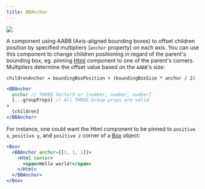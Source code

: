 ```yaml
---
title: BBAnchor
---
```


[![](https://img.shields.io/badge/-storybook-%23ff69b4)](https://drei.vercel.app/?path=/story/misc-bbanchor--bb-anchor-with-html)

A component using AABB (Axis-aligned bounding boxes) to offset children position by specified multipliers (`anchor` property) on each axis. You can use this component to change children positioning in regard of the parent's bounding box, eg. pinning [Html](#html) component to one of the parent's corners. Multipliers determine the offset value based on the `AABB`'s size:

```
childrenAnchor = boundingBoxPosition + (boundingBoxSize * anchor / 2)
```

```jsx
<BBAnchor
  anchor // THREE.Vector3 or [number, number, number]
  {...groupProps} // All THREE.Group props are valid
>
  {children}
</BBAnchor>
```

For instance, one could want the Html component to be pinned to `positive x`, `positive y`, and `positive z` corner of a [Box](#shapes) object:

```jsx
<Box>
  <BBAnchor anchor={[1, 1, 1]}>
    <Html center>
      <span>Hello world!</span>
    </Html>
  </BBAnchor>
</Box>
```

